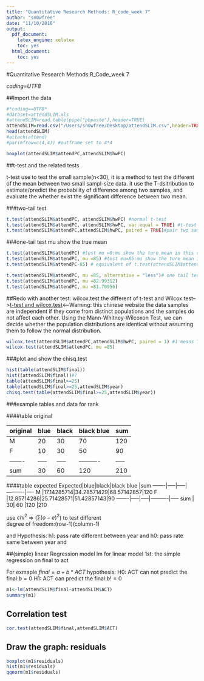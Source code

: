 ```yaml
---
title: "Quantitative Research Methods: R_code_week 7"
author: "sn0wfree"
date: "11/10/2016"
output:
  pdf_document:
    latex_engine: xelatex
    toc: yes
  html_document:
    toc: yes
---
```

#Quantitative Research Methods:R_Code_week 7

*coding=UTF8*

##Import the data

```r
#*coding==UTF8*
#dataset=attendSLIM.xls
#attendSLIM=read.table(pipe("pbpaste"),header=TRUE)
attendSLIM=read.csv("/Users/sn0wfree/Desktop/attendSLIM.csv",header=TRUE)
head(attendSLIM)
#attach(attend)
#par(mfrow=c(4,4)) #outframe set to 4*4 
```

```r
boxplot(attendSLIM$attendPC,attendSLIM$hwPC)
```

##t-test and the related tests

t-test use to test the small sample(n<30), it is a method to test the different of the mean between two small sampl-size data.
it use the T-dsitribution to estimate/predict the probability of difference among two samples, and evaluate the whether exist the significant difference between two mean.


###two-tail test
```r
t.test(attendSLIM$attendPC, attendSLIM$hwPC) #normal t-test 
t.test(attendSLIM$attendPC, attendSLIM$hwPC, var.equal = TRUE) #t-test with var as equal # deprecated
t.test(attendSLIM$attendPC,attendSLIM$hwPC, paired = TRUE)#pair two sample to test whether the means are equal
```
###one-tail test
mu show the true mean
```r
t.test(attendSLIM$attendPC) #test mu =0:mu show the ture mean in this one sample t-test
t.test(attendSLIM$attendPC, mu =85) #test mu=85:mu show the ture mean in this one sample t-test
t.test(attendSLIM$attendPC-85) # equivalent of t.test(attendSLIM$attendPC, mu =85) 

t.test(attendSLIM$attendPC, mu =85, alternative = "less")# one tail test
t.test(attendSLIM$attendPC, mu =82.99312)
t.test(attendSLIM$attendPC, mu =81.70956)
```


##Redo with another test: wilcox.test
the different of t-test and Wilcox.test-->[t-test and wilcox.test](http://www.zilhua.com/1118.html)<--Warning: this chinese website
the data samples are independent if they come from distinct populations and the samples do not affect each other. 
Using the Mann-Whitney-Wilcoxon Test, we can decide whether the population distributions are identical without assuming them to follow the normal distribution.

```r
wilcox.test(attendSLIM$attendPC,attendSLIM$hwPC, paired = 1) #1 means TRUE here
wilcox.test(attendSLIM$attendPC, mu =85)
```

###plot and show the chisq.test 
```r
hist(table(attendSLIM$final))
hist((attendSLIM$final))#?
table(attendSLIM$final>=25)
table(attendSLIM$final>=25,attendSLIM$year)
chisq.test(table(attendSLIM$final>=25,attendSLIM$year))
```
###example tables and data for rank

####table original

original|blue|black|black blue |sum
-------|-----|-----|----------|----
M      | 20 | 30 | 70 | 120
F      | 10 | 30 | 50 | 90
-------|-----|-----|----------|-----
sum    | 30   |60   |120       |210
				

####table expected
Expected|blue|black|black blue |sum
-------|-----|-----|----------|----
M      |17.14285714|34.28571429|68.57142857|120
F      |12.85714286|25.71428571|51.42857143|90
-------|-----|-----|----------|-----
sum    |   30|  60 |120       |210

				
use $chi^2$ => ($\sum (o-e)^2$) to test different			
degree of freedom:(row-1)(column-1)		

and Hypothesis:
h1: pass rate different between year and 
h0: pass rate same between year and 


##(simple) linear Regression model
lm for linear model
1st: the simple regression on final to act

For exmaple
$final=a+b*ACT$
hypothesis: 
H0: ACT can not predict the final:$b=0$
H1: ACT can predict the final:$b!=0$

```r
m1<-lm(attendSLIM$final~attendSLIM$ACT)
summary(m1)
```




## Correlation test
```r
cor.test(attendSLIM$final,attendSLIM$ACT)
```


## Draw the graph: residuals
```r
boxplot(m1$residuals)
hist(m1$residuals)
qqnorm(m1$residuals)
```










